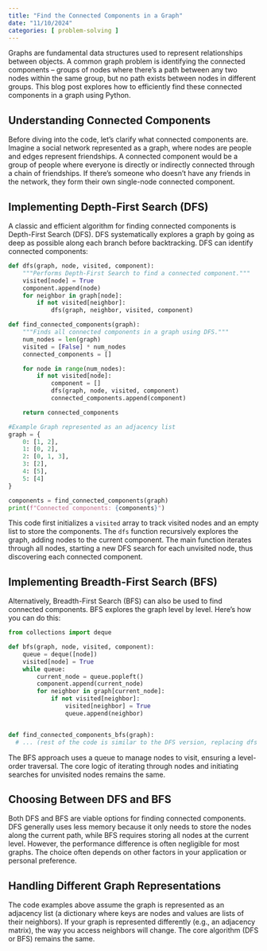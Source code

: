 ```yaml
---
title: "Find the Connected Components in a Graph"
date: "11/10/2024"
categories: [ problem-solving ]
---
```


Graphs are fundamental data structures used to represent relationships between objects.  A common graph problem is identifying the connected components – groups of nodes where there's a path between any two nodes within the same group, but no path exists between nodes in different groups.  This blog post explores how to efficiently find these connected components in a graph using Python.

## Understanding Connected Components

Before diving into the code, let's clarify what connected components are. Imagine a social network represented as a graph, where nodes are people and edges represent friendships. A connected component would be a group of people where everyone is directly or indirectly connected through a chain of friendships.  If there's someone who doesn't have any friends in the network, they form their own single-node connected component.

## Implementing Depth-First Search (DFS)

A classic and efficient algorithm for finding connected components is Depth-First Search (DFS).  DFS systematically explores a graph by going as deep as possible along each branch before backtracking.  DFS can identify connected components:

```python
def dfs(graph, node, visited, component):
    """Performs Depth-First Search to find a connected component."""
    visited[node] = True
    component.append(node)
    for neighbor in graph[node]:
        if not visited[neighbor]:
            dfs(graph, neighbor, visited, component)

def find_connected_components(graph):
    """Finds all connected components in a graph using DFS."""
    num_nodes = len(graph)
    visited = [False] * num_nodes
    connected_components = []

    for node in range(num_nodes):
        if not visited[node]:
            component = []
            dfs(graph, node, visited, component)
            connected_components.append(component)

    return connected_components

#Example Graph represented as an adjacency list
graph = {
    0: [1, 2],
    1: [0, 2],
    2: [0, 1, 3],
    3: [2],
    4: [5],
    5: [4]
}

components = find_connected_components(graph)
print(f"Connected components: {components}")
```

This code first initializes a `visited` array to track visited nodes and an empty list to store the components. The `dfs` function recursively explores the graph, adding nodes to the current component. The main function iterates through all nodes, starting a new DFS search for each unvisited node, thus discovering each connected component.


## Implementing Breadth-First Search (BFS)

Alternatively, Breadth-First Search (BFS) can also be used to find connected components. BFS explores the graph level by level.  Here's how you can do this:

```python
from collections import deque

def bfs(graph, node, visited, component):
    queue = deque([node])
    visited[node] = True
    while queue:
        current_node = queue.popleft()
        component.append(current_node)
        for neighbor in graph[current_node]:
            if not visited[neighbor]:
                visited[neighbor] = True
                queue.append(neighbor)


def find_connected_components_bfs(graph):
  # ... (rest of the code is similar to the DFS version, replacing dfs with bfs) ...
```

The BFS approach uses a queue to manage nodes to visit, ensuring a level-order traversal.  The core logic of iterating through nodes and initiating searches for unvisited nodes remains the same.

## Choosing Between DFS and BFS

Both DFS and BFS are viable options for finding connected components.  DFS generally uses less memory because it only needs to store the nodes along the current path, while BFS requires storing all nodes at the current level. However, the performance difference is often negligible for most graphs. The choice often depends on other factors in your application or personal preference.


## Handling Different Graph Representations

The code examples above assume the graph is represented as an adjacency list (a dictionary where keys are nodes and values are lists of their neighbors).  If your graph is represented differently (e.g., an adjacency matrix), the way you access neighbors will change. The core algorithm (DFS or BFS) remains the same.

